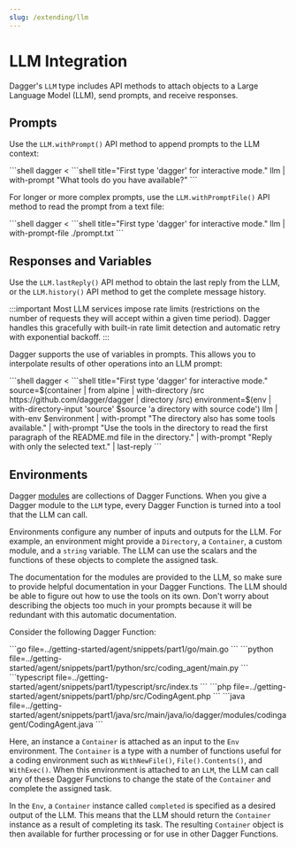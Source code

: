 ```yaml
---
slug: /extending/llm
---
```


# LLM Integration

Dagger's `LLM` type includes API methods to attach objects to a Large Language Model (LLM), send prompts, and receive responses.

## Prompts

Use the `LLM.withPrompt()` API method to append prompts to the LLM context:

<Tabs groupId="shell">
<TabItem value="System shell">
```shell
dagger <<EOF
llm |
  with-prompt "What tools do you have available?"
EOF
```
</TabItem>
<TabItem value="Dagger Shell">
```shell title="First type 'dagger' for interactive mode."
llm |
  with-prompt "What tools do you have available?"
```
</TabItem>
</Tabs>

For longer or more complex prompts, use the `LLM.withPromptFile()` API method to read the prompt from a text file:

<Tabs groupId="shell">
<TabItem value="System shell">
```shell
dagger <<EOF
llm |
  with-prompt-file ./prompt.txt
EOF
```
</TabItem>
<TabItem value="Dagger Shell">
```shell title="First type 'dagger' for interactive mode."
llm |
  with-prompt-file ./prompt.txt
```
</TabItem>
</Tabs>


## Responses and Variables

Use the `LLM.lastReply()` API method to obtain the last reply from the LLM, or the `LLM.history()` API method to get the complete message history.

:::important
Most LLM services impose rate limits (restrictions on the number of requests they will accept within a given time period). Dagger handles this gracefully with built-in rate limit detection and automatic retry with exponential backoff.
:::

Dagger supports the use of variables in prompts. This allows you to interpolate results of other operations into an LLM prompt:

<Tabs groupId="shell">
<TabItem value="System shell">
```shell
dagger <<EOF
source=\$(container |
  from alpine |
  with-directory /src https://github.com/dagger/dagger |
  directory /src)
environment=\$(env |
  with-directory-input 'source' \$source 'a directory with source code')
llm |
  with-env \$environment |
  with-prompt "The directory also has some tools available." |
  with-prompt "Use the tools in the directory to read the first paragraph of the README.md file in the directory." |
  with-prompt "Reply with only the selected text." |
  last-reply
EOF
```
</TabItem>
<TabItem value="Dagger Shell">
```shell title="First type 'dagger' for interactive mode."
source=$(container |
  from alpine |
  with-directory /src https://github.com/dagger/dagger |
  directory /src)
environment=$(env |
  with-directory-input 'source' $source 'a directory with source code')
llm |
  with-env $environment |
  with-prompt "The directory also has some tools available." |
  with-prompt "Use the tools in the directory to read the first paragraph of the README.md file in the directory." |
  with-prompt "Reply with only the selected text." |
  last-reply
```
</TabItem>
</Tabs>

## Environments

Dagger [modules](../features/reusability.mdx) are collections of Dagger Functions. When you give a Dagger module to the `LLM` type, every Dagger Function is turned into a tool that the LLM can call.

Environments configure any number of inputs and outputs for the LLM. For example, an environment might provide a `Directory`, a `Container`, a custom module, and a `string` variable. The LLM can use the scalars and the functions of these objects to complete the assigned task.

The documentation for the modules are provided to the LLM, so make sure to provide helpful documentation in your Dagger Functions. The LLM should be able to figure out how to use the tools on its own. Don't worry about describing the objects too much in your prompts because it will be redundant with this automatic documentation.

Consider the following Dagger Function:

<Tabs groupId="language" queryString="sdk">
<TabItem value="go" label="Go">
```go file=../getting-started/agent/snippets/part1/go/main.go
```
</TabItem>
<TabItem value="python" label="Python">
```python file=../getting-started/agent/snippets/part1/python/src/coding_agent/main.py
```
</TabItem>
<TabItem value="typescript" label="TypeScript">
```typescript file=../getting-started/agent/snippets/part1/typescript/src/index.ts
```
</TabItem>
<TabItem value="php" label="PHP">
```php file=../getting-started/agent/snippets/part1/php/src/CodingAgent.php
```
</TabItem>
<TabItem value="java" label="Java">
```java file=../getting-started/agent/snippets/part1/java/src/main/java/io/dagger/modules/codingagent/CodingAgent.java
```
</TabItem>
</Tabs>

Here, an instance a `Container` is attached as an input to the `Env` environment. The `Container` is a type with a number of functions useful for a coding environment such as `WithNewFile()`, `File().Contents()`, and `WithExec()`. When this environment is attached to an `LLM`, the LLM can call any of these Dagger Functions to change the state of the `Container` and complete the assigned task.

In the `Env`, a `Container` instance called `completed` is specified as a desired output of the LLM. This means that the LLM should return the `Container` instance as a result of completing its task. The resulting `Container` object is then available for further processing or for use in other Dagger Functions.
